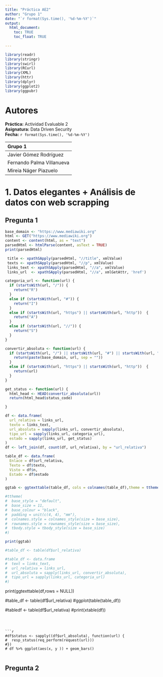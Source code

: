 ```yaml
---
title: "Práctica AE2"
author: "Grupo 1"
date: "`r format(Sys.time(), '%d-%m-%Y')`"
output: 
  html_document:
    toc: TRUE
    toc_float: TRUE
    
---
```


```r
library(readr)
library(stringr)
library(swirl)
library(RCurl)
library(XML)
library(httr)
library(dplyr)
library(ggplot2)
library(ggpubr)

```

# Autores

**Práctica:** Actividad Evaluable 2  
**Asignatura:** Data Driven Security  
**Fecha:** `r format(Sys.time(), '%d-%m-%Y')`  


|Grupo 1 |  
|:--------|  
|Javier Gómez Rodríguez|  
|Fernando Palma Villanueva|  
|Mireia Náger Piazuelo| 


# 1. Datos elegantes + Análisis de datos con web scrapping

## Pregunta 1

```r
base_domain <- "https://www.mediawiki.org"
html <- GET("https://www.mediawiki.org")
content <- content(html, as = "text")
parsedHtml <- htmlParse(content, asText = TRUE)
print(parsedHtml)
```


```r
 title <- xpathSApply(parsedHtml, "//title", xmlValue)
 texts <- xpathSApply(parsedHtml, "//p", xmlValue)
 links_text <- xpathSApply(parsedHtml, "//a", xmlValue)
 links_url  <- xpathSApply(parsedHtml, "//a", xmlGetAttr, 'href')
```


```r

categoria_url <- function(url) {
  if (startsWith(url, "/")) {
    return("R")
  }
  else if (startsWith(url, "#")) {
    return("I")
  }
  else if (startsWith(url, "https") || startsWith(url, "http"))  {
    return("A")
  }
  else if (startsWith(url, "//")) {
    return("S")
  }
}

convertir_absoluta <- function(url) {
  if (startsWith(url, "/") || startsWith(url, "#") || startsWith(url, "//")) {
    return(paste(base_domain, url, sep = ""))
  }
  else if (startsWith(url, "https") || startsWith(url, "http"))  {
    return(url)
  }
}

get_status <- function(url) {
  html_head <- HEAD(convertir_absoluta(url))
  return(html_head$status_code)

}

```


```r
df <- data.frame(
  url_relativa = links_url,
  texto = links_text,
  url_absoluta = sapply(links_url, convertir_absoluta),
  tipo_url = sapply(links_url, categoria_url),
  estado = sapply(links_url, get_status)
)
df <- left_join(df, count(df, url_relativa), by = "url_relativa")


```


```r
table_df <- data.frame(
  Enlace = df$url_relativa,
  Texto = df$texto,
  Visto = df$n,
  Estado = df$estado
)

ggtab <- ggtexttable(table_df, cols = colnames(table_df),theme = ttheme())

#ttheme(
#  base_style = "default",
#  base_size = 11,
#  base_colour = "black",
#  padding = unit(c(4, 4), "mm"),
#  colnames.style = colnames_style(size = base_size),
#  rownames.style = rownames_style(size = base_size),
#  tbody.style = tbody_style(size = base_size)
#)

print(ggtab)

```

```r

#table_df <- table(df$url_relativa)

#table_df <- data.frame
#  text = links_text,
#  url_relativa = links_url,
#  url_absoluta = sapply(links_url, convertir_absoluta),
#  tipo_url = sapply(links_url, categoria_url)
#)
```

print(ggtexttable(df,rows = NULL))

#table_df <- table(df$url_relativa)
#ggplot(table(table_df))

#tabledf <- table(df$url_relativa)
#print(xtable(df))
```



```r
#df$status <- sapply((df$url_absoluta), function(url) {
#  resp_status(req_perform(request(url)))
#})
# df %>% ggplot(aes(x, y )) + geom_bars()


```

## Pregunta 2
